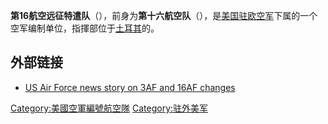{{Infobox military unit
|unit_name=第16航空遠征特遣隊<br>{{lang|en|16th Air Expeditionary Task Force}}
|image= [[File:16th_Air_Expeditionary_Task_Force_-_Emblem.jpg|140px]]
|caption= 
|dates=1954年－
|country={{USA}}
|allegiance=
|branch={{flagicon image|Flag of the United States Air Force.svg}} [[美國空軍|美國空軍]]
|type=
|role=
|size=
|command_structure= [[File:United_States_Air_Forces_in_Europe.png|22px]] [[美國駐歐空軍|美國駐歐空軍]] 
|current_commander=
|garrison= {{TUR}}{{Link-en|伊兹密尔空军基地|Izmir Air Station}}
|ceremonial_chief=
|colonel_of_the_regiment=
|nickname=
|patron=
|motto=
|colors=
|march=
|mascot=
|battles=
|decorations= 
|notable_commanders={{Link-en|溫菲爾德·S·哈普|Winfield S. Harpe}}<br>[[周瑞夫|周瑞夫]]
|anniversaries=
<!-- Insignia -->
|identification_symbol= 
|identification_symbol_label= 
}}
'''第16航空远征特遣队'''（{{lang-en|'''16th Air Expeditionary Task Force'''}}），前身为'''第十六航空队'''（{{lang|en|'''Sixteenth Air Force'''}}），是[[美国驻欧空军|美国驻欧空军]]下属的一个空军编制单位，指揮部位于[[土耳其|土耳其]]的{{Link-en|伊兹密尔空军基地|Izmir Air Station}}。

== 外部链接 ==
*[http://www.af.mil/news/story.asp?storyID=123033513 US Air Force news story on 3AF and 16AF changes]

{{美國空軍}}

[[Category:美國空軍編號航空隊|Category:美國空軍編號航空隊]]
[[Category:驻外美军|Category:驻外美军]]